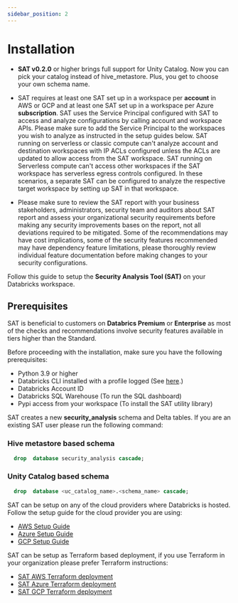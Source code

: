 ```yaml
---
sidebar_position: 2
---
```



# Installation

<Admonition type="note" title="Note">

* **SAT v0.2.0** or higher brings full support for Unity Catalog. Now you can pick your catalog instead of hive_metastore. Plus, you get to choose your own schema name.

* SAT requires at least one SAT set up in a workspace per **account** in AWS or GCP and at least one SAT set up in a workspace per Azure **subscription**. SAT uses the Service Principal configured with SAT to access and analyze configurations by calling account and workspace APIs. Please make sure to add the Service Principal to the workspaces you wish to analyze as instructed in the setup guides below. SAT running on serverless or classic compute can't analyze account and destination workspaces with IP ACLs configured unless the ACLs are updated to allow access from the SAT workspace. SAT running on Serverless compute can't access other workspaces if the SAT workspace has serverless egress controls configured. In these scenarios, a separate SAT can be configured to analyze the respective target workspace by setting up SAT in that workspace.

* Please make sure to review the SAT report with your business stakeholders, administrators, security team and auditors about SAT report and assess your organizational security requirements before making any security improvements bases on the report, not all deviations required to be mitigated. Some of the recommendations may have cost implications, some of the security features recommended may have dependency feature limitations, please thoroughly review individual feature documentation before making changes to your security configurations.

</Admonition>

Follow this guide to setup the **Security Analysis Tool (SAT)** on your Databricks workspace.

## Prerequisites

<Admonition type="note" title="Note">

SAT is beneficial to customers on **Databrics Premium** or **Enterprise** as most of the checks and recommendations involve security features available in tiers higher than the Standard.

</Admonition>

Before proceeding with the installation, make sure you have the following prerequisites:

- Python 3.9 or higher
- Databricks CLI installed with a profile logged (See [here](https://docs.databricks.com/en/dev-tools/cli/install.html).)
- Databricks Account ID
- Databricks SQL Warehouse (To run the SQL dashboard)
- Pypi access from your workspace (To install the SAT utility library)



<Admonition type="note" title="Considerations">

SAT creates a new **security_analysis** schema and Delta tables. If you are an existing SAT user please run the following command:

### Hive metastore based schema

```sql
  drop  database security_analysis cascade;
```

### Unity Catalog based schema

```sql
  drop  database <uc_catalog_name>.<schema_name> cascade;
```

</Admonition>

SAT can be setup on any of the cloud providers where Databricks is hosted. Follow the setup guide for the cloud provider you are using:

- [AWS Setup Guide](./standard/aws.mdx)
- [Azure Setup Guide](./standard/azure.mdx)
- [GCP Setup Guide](./standard/gcp.mdx)

<Admonition type="note" title="Terraform Install">

SAT can be setup as Terraform based deployment, if you use Terraform in your organization please prefer Terraform instructions: 


* [SAT AWS Terraform deployment](./terraform/aws.mdx) 
* [SAT Azure Terraform deployment](./terraform/azure.mdx) 
* [SAT GCP Terraform deployment](./terraform/gcp.mdx)

</Admonition>